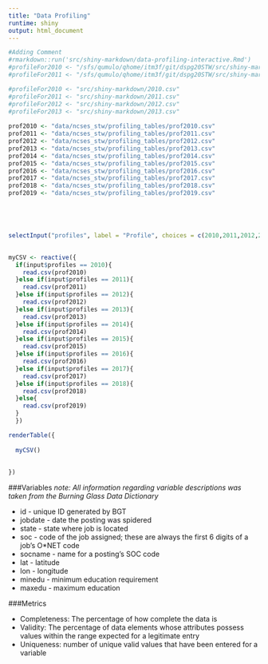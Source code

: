 ```yaml
---
title: "Data Profiling"
runtime: shiny
output: html_document    
--- 
```



```r
#Adding Comment 
#rmarkdown::run('src/shiny-markdown/data-profiling-interactive.Rmd')
#profileFor2010 <- "/sfs/qumulo/qhome/itm3f/git/dspg20STW/src/shiny-markdown/2010.csv"
#profileFor2011 <- "/sfs/qumulo/qhome/itm3f/git/dspg20STW/src/shiny-markdown/2011.csv"

#profileFor2010 <- "src/shiny-markdown/2010.csv"
#profileFor2011 <- "src/shiny-markdown/2011.csv"
#profileFor2012 <- "src/shiny-markdown/2012.csv" 
#profileFor2013 <- "src/shiny-markdown/2013.csv" 
 
prof2010 <- "data/ncses_stw/profiling_tables/prof2010.csv" 
prof2011 <- "data/ncses_stw/profiling_tables/prof2011.csv" 
prof2012 <- "data/ncses_stw/profiling_tables/prof2012.csv"
prof2013 <- "data/ncses_stw/profiling_tables/prof2013.csv"
prof2014 <- "data/ncses_stw/profiling_tables/prof2014.csv"
prof2015 <- "data/ncses_stw/profiling_tables/prof2015.csv"
prof2016 <- "data/ncses_stw/profiling_tables/prof2016.csv"
prof2017 <- "data/ncses_stw/profiling_tables/prof2017.csv"
prof2018 <- "data/ncses_stw/profiling_tables/prof2018.csv"
prof2019 <- "data/ncses_stw/profiling_tables/prof2019.csv"





selectInput("profiles", label = "Profile", choices = c(2010,2011,2012,2013,2014,2015,2016,2017,2018,2019))
 
```

```r

myCSV <- reactive({
  if(input$profiles == 2010){
    read.csv(prof2010)
  }else if(input$profiles == 2011){ 
    read.csv(prof2011)
  }else if(input$profiles == 2012){
    read.csv(prof2012)  
  }else if(input$profiles == 2013){
    read.csv(prof2013)
  }else if(input$profiles == 2014){
    read.csv(prof2014)
  }else if(input$profiles == 2015){
    read.csv(prof2015)
  }else if(input$profiles == 2016){
    read.csv(prof2016)
  }else if(input$profiles == 2017){
    read.csv(prof2017)
  }else if(input$profiles == 2018){
    read.csv(prof2018)
  }else{
    read.csv(prof2019)
  }
  })

renderTable({
  
  myCSV()
  
  
}) 


```

###Variables
*note: All information regarding variable descriptions was taken from the Burning Glass Data Dictionary*

* id - unique ID generated by BGT 
* jobdate - date the posting was spidered 
* state - state where job is located
* soc - code of the job assigned; these are always the first 6 digits of a job's O*NET code
* socname - name for a posting's SOC code
* lat - latitude
* lon - longitude
* minedu - minimum education requirement
* maxedu - maximum education  

###Metrics

* Completeness: The percentage of how complete the data is
* Validity: The percentage of data elements whose attributes possess values within the range expected for a legitimate entry
* Uniqueness: number of unique valid values that have been entered for a variable
